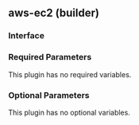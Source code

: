 ## aws-ec2 (builder)

### Interface

### Required Parameters

This plugin has no required variables.

### Optional Parameters

This plugin has no optional variables.
